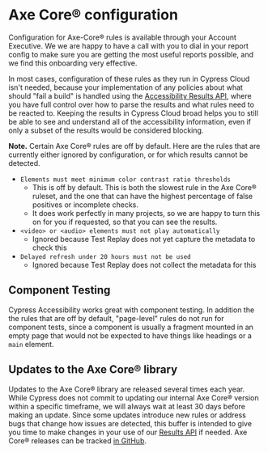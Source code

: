# Axe Core® configuration

<AccessibilityAddon />

Configuration for Axe-Core® rules is available through your Account Executive. We we are happy to have a call with you to dial in your report config to make sure you are getting the most useful reports possible, and we find this onboarding very effective.

In most cases, configuration of these rules as they run in Cypress Cloud isn't needed, because your implementation of any policies about what should "fail a build" is handled using the [Accessibility Results API](/accessibility/results-api), where you have full control over how to parse the results and what rules need to be reacted to. Keeping the results in Cypress Cloud broad helps you to still be able to see and understand all of the accessibility information, even if only a subset of the results would be considered blocking.

**Note.** Certain Axe Core® rules are off by default. Here are the rules that are currently either ignored by configuration, or for which results cannot be detected.

- `Elements must meet minimum color contrast ratio thresholds`
  - This is off by default. This is both the slowest rule in the Axe Core® ruleset, and the one that can have the highest percentage of false positives or incomplete checks.
  - It does work perfectly in many projects, so we are happy to turn this on for you if requested, so that you can see the results.
- `<video> or <audio> elements must not play automatically`
  - Ignored because Test Replay does not yet capture the metadata to check this
- `Delayed refresh under 20 hours must not be used`
  - Ignored because Test Replay does not collect the metadata for this

## Component Testing

Cypress Accessibility works great with component testing. In addition the the rules that are off by default, "page-level" rules do not run for component tests, since a component is usually a fragment mounted in an empty page that would not be expected to have things like headings or a `main` element.

## Updates to the Axe Core® library

Updates to the Axe Core® library are released several times each year. While Cypress does not commit to updating our internal Axe Core® version within a specific timeframe, we will always wait at least 30 days before making an update.
Since some updates introduce new rules or address bugs that change how issues are detected, this buffer is intended to give you time to make changes in your use of our [Results API](/accessibility/results-api) if needed. Axe Core® releases can be tracked [in GitHub](https://github.com/dequelabs/axe-core/releases).

